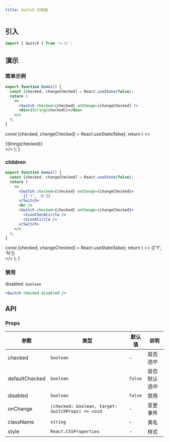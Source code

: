 ```yaml
---
title: Switch 切换器
---
```




## 引入

```jsx
import { Switch } from 'x-rc';
```

## 演示

### 简单示例

```jsx
export function Demo1() {
  const [checked, changeChecked] = React.useState(false);
  return (
    <>
      <Switch checked={checked} onChange={changeChecked} />
      <div>{String(checked)}</div>
    </>
  );
}
```

  const [checked, changeChecked] = React.useState(false);
  return (
    <>
      <Switch checked={checked} onChange={changeChecked} />
      <div>{String(checked)}</div>
    </>
  );
}

<Demo1 />

### children

```jsx
export function Demo2() {
  const [checked, changeChecked] = React.useState(false);
  return (
    <>
      <Switch checked={checked} onChange={changeChecked}>
        {['Y', 'N']}
      </Switch>
      <br />
      <Switch checked={checked} onChange={changeChecked}>
        <IconCheckCircle />
        <IconXCircle />
      </Switch>
    </>
  );
}
```

  const [checked, changeChecked] = React.useState(false);
  return (
    <>
      <Switch checked={checked} onChange={changeChecked}>
        {['Y', 'N']}
      </Switch>
      <br />
      <Switch checked={checked} onChange={changeChecked}>
        <IconCheckCircle />
        <IconXCircle />
      </Switch>
    </>
  );
}

<Demo2 />

### 禁用

disabled: `boolean`

```jsx
<Switch checked disabled />
```

<Switch checked disabled />

## API

### Props

| 参数 | 类型 | 默认值 | 说明 |
|-----|------|-------|-----|
| checked | `boolean` | - | 是否选中 |
| defaultChecked | `boolean` | `false` | 是否默认选中 |
| disabled | `boolean` | `false` | 禁用 |
| onChange | `(checked: boolean, target: SwitchProps) => void` | - | 变更事件 |
| className | `string` | - | 类名 |
| style | `React.CSSProperties` | - | 样式 |
